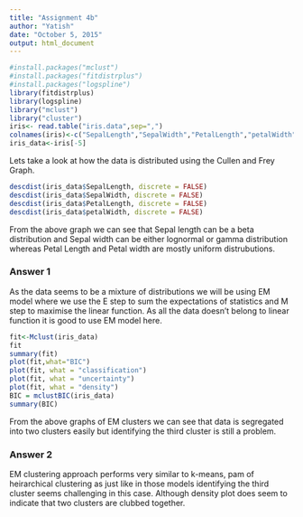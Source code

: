```yaml
---
title: "Assignment 4b"
author: "Yatish"
date: "October 5, 2015"
output: html_document
---
```


```r
#install.packages("mclust")
#install.packages("fitdistrplus")
#install.packages("logspline")
library(fitdistrplus)
library(logspline)
library("mclust")
library("cluster")
iris<- read.table("iris.data",sep=",")
colnames(iris)<-c("SepalLength","SepalWidth","PetalLength","petalWidth","Species")
iris_data<-iris[-5]
```

Lets take a look at how the data is distributed using the Cullen and Frey Graph.
```r
descdist(iris_data$SepalLength, discrete = FALSE)
descdist(iris_data$SepalWidth, discrete = FALSE)
descdist(iris_data$PetalLength, discrete = FALSE)
descdist(iris_data$petalWidth, discrete = FALSE)
```
From the above graph we can see that  Sepal length can be a beta distribution and Sepal width can be either lognormal or gamma distribution whereas Petal Length and Petal width are mostly uniform distrubutions.

### Answer 1
As the data seems to be a mixture of distributions we will be using EM model where we use the E step to sum the expectations of statistics and M step to maximise the linear function. As all the data doesn't belong to linear function it is good to use EM model here.

```r
fit<-Mclust(iris_data)
fit
summary(fit)
plot(fit,what="BIC")
plot(fit, what = "classification")
plot(fit, what = "uncertainty")
plot(fit, what = "density")
BIC = mclustBIC(iris_data)
summary(BIC)
```

From the above graphs of EM clusters we can see that data is segregated into two clusters easily but identifying the third cluster is still a problem.

### Answer 2
EM clustering approach performs very similar to k-means, pam of heirarchical clustering as just like in those models identifying the third cluster seems challenging in this case. Although density plot does seem to indicate that two clusters are clubbed together.